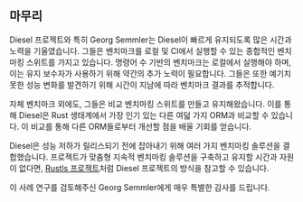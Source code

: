 ## 마무리

Diesel 프로젝트와 특히 Georg Semmler는 Diesel이 빠르게 유지되도록 많은 시간과 노력을 기울였습니다.
그들은 벤치마크를 로컬 및 CI에서 실행할 수 있는 종합적인 벤치마킹 스위트를 가지고 있습니다.
명령어 수 기반의 벤치마크는 로컬에서 실행해야 하며, 이는 유지 보수자가 사용하기 위해 약간의 추가 노력이 필요합니다.
그들은 또한 예기치 못한 성능 변화를 발견하기 위해 시간이 지남에 따라 벤치마크 결과를 추적합니다.

자체 벤치마크 외에도, 그들은 비교 벤치마킹 스위트를 만들고 유지해왔습니다.
이를 통해 Diesel은 Rust 생태계에서 가장 인기 있는 다른 여덟 가지 ORM과 비교할 수 있습니다.
이 비교를 통해 다른 ORM들로부터 개선할 점을 배울 기회를 얻습니다.

Diesel은 성능 저하가 릴리스되기 전에 잡아내기 위해 여러 가지 벤치마킹 솔루션을 결합했습니다.
프로젝트가 맞춤형 지속적 벤치마킹 솔루션을 구축하고 유지할 시간과 자원이 없다면,
[Rustls 프로젝트][rustls]처럼 Diesel 프로젝트의 방식을 참고할 수 있습니다.

이 사례 연구를 검토해주신 Georg Semmler에게 매우 특별한 감사를 드립니다.

[rustls]: /ko/learn/case-study/rustls/